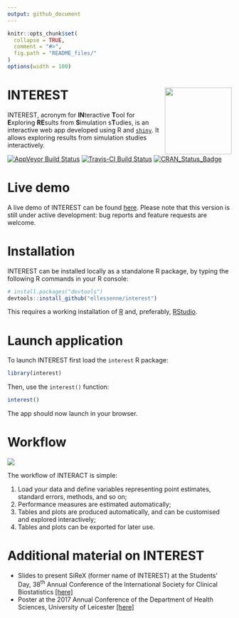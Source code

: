 ```yaml
---
output: github_document
---
```


<!-- README.md is generated from README.Rmd. Please edit that file -->

```r
knitr::opts_chunk$set(
  collapse = TRUE,
  comment = "#>",
  fig.path = "README_files/"
)
options(width = 100)
```

# INTEREST <img src="man/figures/hex.png" width = "150" align="right" />

INTEREST, acronym for **IN**teractive **T**ool for **E**xploring **RE**sults from **S**imulation s**T**udies, is an interactive web app developed using R and [`shiny`](https://shiny.rstudio.com/). It allows exploring results from simulation studies interactively.

[![AppVeyor Build Status](https://ci.appveyor.com/api/projects/status/github/ellessenne/interest?branch=master&svg=true)](https://ci.appveyor.com/project/ellessenne/interest)
[![Travis-CI Build Status](https://travis-ci.org/ellessenne/interest.svg?branch=master)](https://travis-ci.org/ellessenne/interest)
[![CRAN_Status_Badge](http://www.r-pkg.org/badges/version/interest)](https://cran.r-project.org/package=interest)

# Live demo

A live demo of INTEREST can be found [here](https://interest.shinyapps.io/interest/). Please note that this version is still under active development: bug reports and feature requests are welcome.

# Installation

INTEREST can be installed locally as a standalone R package, by typing the following R commands in your R console:

```r
# install.packages("devtools")
devtools::install_github("ellessenne/interest")
```

This requires a working installation of [R](https://www.r-project.org/) and, preferably, [RStudio](https://www.rstudio.com/).

# Launch application

To launch INTEREST first load the `interest` R package:

```r
library(interest)
```

Then, use the `interest()` function:

```r
interest()
```

The app should now launch in your browser.

# Workflow

![](README_files/sirex-workflow.png)

The workflow of INTERACT is simple: 

1. Load your data and define variables representing point estimates, standard errors, methods, and so on;
1. Performance measures are estimated automatically;
1. Tables and plots are produced automatically, and can be customised and explored interactively;
1. Tables and plots can be exported for later use.

# Additional material on INTEREST

* Slides to present SiReX (former name of INTEREST) at the Students’ Day, 38^th^ Annual Conference of the International Society for Clinical Biostatistics [[here]](README_files/iscb38_slides.pdf)
* Poster at the 2017 Annual Conference of the Department of Health Sciences, University of Leicester [[here]](README_files/hs_poster.pdf)
